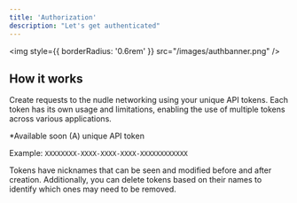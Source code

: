 ```yaml
---
title: 'Authorization'
description: "Let's get authenticated"
---
```


<img
  style={{ borderRadius: '0.6rem' }}
  src="/images/authbanner.png"
/>

## How it works
Create requests to the nudle networking using your unique API tokens. Each token has its own usage and limitations, enabling the use of multiple tokens across various applications. 

<CardGroup cols={1}>
  <Card
    title="Jump to account"
    icon="id-badge"
    href="https://nudlelabs.com"
  >
    *Available soon
  </Card>
</CardGroup>

<ResponseField name="TOKEN" type="string" required>
(A) unique API token

Example: `XXXXXXXX-XXXX-XXXX-XXXX-XXXXXXXXXXXX`

</ResponseField>

Tokens have nicknames that can be seen and modified before and after creation. Additionally, you can delete tokens based on their names to identify which ones may need to be removed.